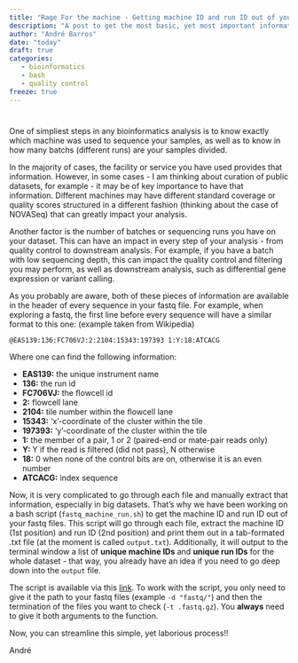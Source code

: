 ```yaml
---
title: "Rage For the machine - Getting machine ID and run ID out of your fasts"
description: "A post to get the most basic, yet most important information out of your fastq files"
author: "André Barros"
date: "today"
draft: true
categories: 
   - bioinformatics
   - bash
   - quality control
freeze: true
---
```

#

One of simpliest steps in any bioinformatics analysis is to know exactly which machine was used to sequence your samples, as well as to know in how many batchs (different runs) are your samples divided.

In the majority of cases, the facility or service you have used provides that information. However, in some cases - I am thinking about curation of public datasets, for example - it may be of key importance to have that information. Different machines may have different standard coverage or quality scores structured in a different fashion (thinking about the case of NOVASeq) that can greatly impact your analysis.

Another factor is the number of batches or sequencing runs you have on your dataset. This can have an impact in every step of your analysis - from quality control to downstream analysis. For example, if you have a batch with low sequencing depth, this can impact the quality control and filtering you may perform, as well as downstream analysis, such as differential gene expression or variant calling.

As you probably are aware, both of these pieces of information are available in the header of every sequence in your fastq file. For example, when exploring a fastq, the first line before every sequence will have a similar format to this one: (example taken from Wikipedia)

```
@EAS139:136:FC706VJ:2:2104:15343:197393 1:Y:18:ATCACG

```

Where one can find the following information:

- **EAS139:** the unique instrument name
- **136:** the run id
- **FC706VJ:** the flowcell id
- **2:** flowcell lane
- **2104:**	tile number within the flowcell lane
- **15343:** 'x'-coordinate of the cluster within the tile
- **197393:** 'y'-coordinate of the cluster within the tile
- **1:** the member of a pair, 1 or 2 (paired-end or mate-pair reads only)
- **Y:**	Y if the read is filtered (did not pass), N otherwise
- **18:** 0 when none of the control bits are on, otherwise it is an even number
- **ATCACG:** index sequence


Now, it is very complicated to go through each file and manually extract that information, especially in big datasets. That's why we have been working on a bash script (`fastq_machine_run.sh`) to get the machine ID and run ID out of your fastq files. This script will go through each file, extract the machine ID (1st position) and run ID (2nd position) and print them out in a tab-formated .txt file (at the moment is called `output.txt`). Additionally, it will output to the terminal window a list of **unique machine IDs** and **unique run IDs** for the whole dataset - that way, you already have an idea if you need to go deep down into the `output` file.

The script is available via this [link](https://gist.github.com/andrebolerbarros/92b8f67c691d536bc920a5fb6ce97479). To work with the script, you only need to give it the path to your fastq files (example `-d "fastq/"`) and then the termination of the files you want to check (`-t .fastq.gz`). You **always** need to give it both arguments to the function.

Now, you can streamline this simple, yet laborious process!!

André